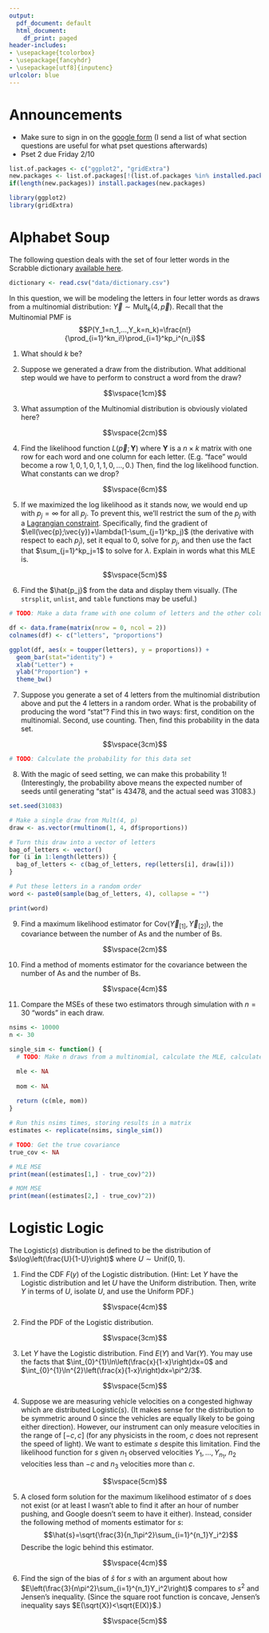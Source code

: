 ```yaml
---
output:
  pdf_document: default
  html_document:
    df_print: paged
header-includes:
- \usepackage{tcolorbox}
- \usepackage{fancyhdr}
- \usepackage[utf8]{inputenc}
urlcolor: blue
---
```


\pagestyle{fancy}
\fancyhf{}
\rhead{Will Nickols}
\lhead{Section 2}
\rfoot{Page \thepage}

# Announcements
- Make sure to sign in on the [google form](https://forms.gle/2PA9A94GpdmSDH2J9) (I send a list of what section questions are useful for what pset questions afterwards)
- Pset 2 due Friday 2/10

```r
list.of.packages <- c("ggplot2", "gridExtra")
new.packages <- list.of.packages[!(list.of.packages %in% installed.packages()[,"Package"])]
if(length(new.packages)) install.packages(new.packages)

library(ggplot2)
library(gridExtra)
```

# Alphabet Soup

The following question deals with the set of four letter words in the Scrabble dictionary [available here](https://github.com/zeisler/scrabble/blob/master/db/dictionary.csv).
```r
dictionary <- read.csv("data/dictionary.csv")
```

In this question, we will be modeling the letters in four letter words as draws from a multinomial distribution: $\vec{Y}\sim\textrm{Mult}_k(4, \vec{p})$. Recall that the Multinomial PMF is $$P(Y_1=n_1,...,Y_k=n_k)=\frac{n!}{\prod_{i=1}^kn_i!}\prod_{i=1}^kp_i^{n_i}$$

1. What should $k$ be?

2. Suppose we generated a draw from the distribution.  What additional step would we have to perform to construct a word from the draw?

$$\vspace{1cm}$$

3. What assumption of the Multinomial distribution is obviously violated here?

$$\vspace{2cm}$$

4. Find the likelihood function $L(\vec{p};\mathbf{Y})$ where $\mathbf{Y}$ is a $n\times k$ matrix with one row for each word and one column for each letter.  (E.g. "face" would become a row $1,0,1,0,1,1,0,...,0$.)  Then, find the log likelihood function.  What constants can we drop?

$$\vspace{6cm}$$

5. If we maximized the log likelihood as it stands now, we would end up with $p_j=\infty$ for all $p_j$.  To prevent this, we'll restrict the sum of the $p_j$ with a [Lagrangian constraint](https://www.khanacademy.org/math/multivariable-calculus/applications-of-multivariable-derivatives/constrained-optimization/a/lagrange-multipliers-single-constraint).  Specifically, find the gradient of $\ell(\vec{p};\vec{y})+\lambda(1-\sum_{j=1}^kp_j)$ (the derivative with respect to each $p_j$), set it equal to 0, solve for $p_j$, and then use the fact that $\sum_{j=1}^kp_j=1$ to solve for $\lambda$.  Explain in words what this MLE is.

$$\vspace{5cm}$$

6. Find the $\hat{p_j}$ from the data and display them visually.  (The `strsplit`, `unlist`, and `table` functions may be useful.)

```r
# TODO: Make a data frame with one column of letters and the other column of proportions

df <- data.frame(matrix(nrow = 0, ncol = 2))
colnames(df) <- c("letters", "proportions")

ggplot(df, aes(x = toupper(letters), y = proportions)) + 
  geom_bar(stat="identity") + 
  xlab("Letter") + 
  ylab("Proportion") + 
  theme_bw()
```

7. Suppose you generate a set of 4 letters from the multinomial distribution above and put the 4 letters in a random order.  What is the probability of producing the word "stat"?  Find this in two ways: first, condition on the multinomial.  Second, use counting.  Then, find this probability in the data set.

$$\vspace{3cm}$$

```r
# TODO: Calculate the probability for this data set
```


8. With the magic of seed setting, we can make this probability 1!  (Interestingly, the probability above means the expected number of seeds until generating "stat" is 43478, and the actual seed was 31083.)

```r
set.seed(31083)

# Make a single draw from Mult(4, p)
draw <- as.vector(rmultinom(1, 4, df$proportions))

# Turn this draw into a vector of letters
bag_of_letters <- vector()
for (i in 1:length(letters)) {
  bag_of_letters <- c(bag_of_letters, rep(letters[i], draw[i]))
}

# Put these letters in a random order
word <- paste0(sample(bag_of_letters, 4), collapse = "")

print(word)
```

9. Find a maximum likelihood estimator for $\textrm{Cov}(\vec{Y}_{[1]}, \vec{Y}_{[2]})$, the covariance between the number of As and the number of Bs.

$$\vspace{2cm}$$

10. Find a method of moments estimator for the covariance between the number of As and the number of Bs.

$$\vspace{4cm}$$

11. Compare the MSEs of these two estimators through simulation with $n=30$ "words" in each draw.

```r
nsims <- 10000
n <- 30

single_sim <- function() {
  # TODO: Make n draws from a multinomial, calculate the MLE, calculate the MOM

  mle <- NA
  
  mom <- NA
  
  return (c(mle, mom))
}

# Run this nsims times, storing results in a matrix
estimates <- replicate(nsims, single_sim())

# TODO: Get the true covariance
true_cov <- NA

# MLE MSE
print(mean((estimates[1,] - true_cov)^2))

# MOM MSE
print(mean((estimates[2,] - true_cov)^2))
```

# Logistic Logic

The $\textrm{Logistic}(s)$ distribution is defined to be the distribution of $s\log\left(\frac{U}{1-U}\right)$ where $U\sim\textrm{Unif}(0,1)$.  

1. Find the CDF $F(y)$ of the Logistic distribution. (Hint: Let $Y$ have the Logistic distribution and let $U$ have the Uniform distribution.  Then, write $Y$ in terms of $U$, isolate $U$, and use the Uniform PDF.)

$$\vspace{4cm}$$

2. Find the PDF of the Logistic distribution.

$$\vspace{3cm}$$

3. Let $Y$ have the Logistic distribution.  Find $E(Y)$ and $\textrm{Var}(Y)$.  You may use the facts that $\int_{0}^{1}\ln\left(\frac{x}{1-x}\right)dx=0$ and $\int_{0}^{1}\ln^{2}\left(\frac{x}{1-x}\right)dx=\pi^2/3$.

$$\vspace{5cm}$$

4. Suppose we are measuring vehicle velocities on a congested highway which are distributed $\textrm{Logistic}(s)$.  (It makes sense for the distribution to be symmetric around 0 since the vehicles are equally likely to be going either direction).  However, our instrument can only measure velocities in the range of $[-c,c]$ (for any physicists in the room, $c$ does not represent the speed of light).  We want to estimate $s$ despite this limitation.  Find the likelihood function for $s$ given $n_1$ observed velocities $Y_1,...,Y_{n_1}$, $n_2$ velocities less than $-c$ and $n_3$ velocities more than $c$.

$$\vspace{5cm}$$

5. A closed form solution for the maximum likelihood estimator of $s$ does not exist (or at least I wasn't able to find it after an hour of number pushing, and Google doesn't seem to have it either).  Instead, consider the following method of moments estimator for $s$:
$$\hat{s}=\sqrt{\frac{3}{n_1\pi^2}\sum_{i=1}^{n_1}Y_i^2}$$
Describe the logic behind this estimator.

$$\vspace{4cm}$$

6. Find the sign of the bias of $\hat{s}$ for $s$ with an argument about how $E\left(\frac{3}{n\pi^2}\sum_{i=1}^{n_1}Y_i^2\right)$ compares to $s^2$ and Jensen's inequality.  (Since the square root function is concave, Jensen's inequality says $E(\sqrt{X})<\sqrt{E(X)}$.)

$$\vspace{5cm}$$






